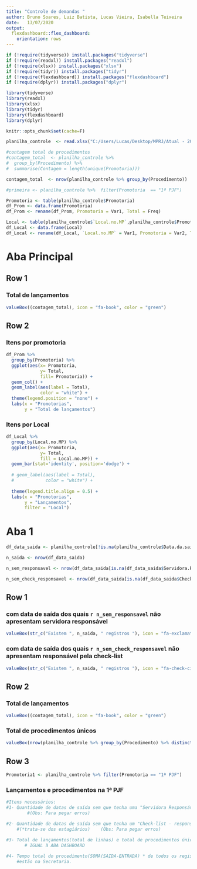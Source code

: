 ```yaml
---
title: "Controle de demandas "
author: Bruno Soares, Luiz Batista, Lucas Vieira, Isabella Teixeira
date:   13/07/2020
output: 
  flexdashboard::flex_dashboard:
    orientation: rows
---
```


```r
if (!require(tidyverse)) install.packages("tidyverse") 
if (!require(readxl)) install.packages("readxl") 
if (!require(xlsx)) install.packages("xlsx") 
if (!require(tidyr)) install.packages("tidyr") 
if (!require(flexdashboard)) install.packages("flexdashboard")
if (!require(dplyr)) install.packages("dplyr")

library(tidyverse)
library(readxl)
library(xlsx)
library(tidyr)
library(flexdashboard)
library(dplyr)

```


```r
knitr::opts_chunk$set(cache=F)

planilha_controle  <- read.xlsx("C:/Users/Lucas/Desktop/MPRJ/Atual - 2020 NOVO - EM 07-07-2020.xlsx", encoding="UTF-8", sheetName = "Assessoria")

#contagem total de procedimentos
#contagem_total  <- planilha_controle %>% 
#  group_by(Procedimento) %>% 
#  summarise(Contagem = length(unique(Promotoria)))

contagem_total  <- nrow(planilha_controle %>% group_by(Procedimento))

#primeira <- planilha_controle %>%  filter(Promotoria  == "1ª PJF")

Promotoria <- table(planilha_controle$Promotoria)
df_Prom <- data.frame(Promotoria)
df_Prom <- rename(df_Prom, Promotoria = Var1, Total = Freq)

Local <- table(planilha_controle$`Local.no.MP`,planilha_controle$Promotoria)
df_Local <- data.frame(Local)
df_Local <- rename(df_Local, `Local.no.MP` = Var1, Promotoria = Var2, Total = Freq)

```

# Aba Principal

## Row 1

### Total de lançamentos

<!-- ícones em: https://fontawesome.com/v4.7.0/icons/ -->

```r
valueBox((contagem_total), icon = "fa-book", color = "green")
```

## Row 2

### Itens por promotoria
```r
df_Prom %>%
  group_by(Promotoria) %>%
  ggplot(aes(x= Promotoria,
             y= Total,
             fill= Promotoria)) +
  geom_col() +
  geom_label(aes(label = Total),
             color = "white") +
  theme(legend.position = "none") +
  labs(x = "Promotorias",
       y = "Total de lançamentos")
```

### Itens por Local
```r
df_Local %>%
  group_by(Local.no.MP) %>%
  ggplot(aes(x= Promotoria, 
             y= Total,
             fill = Local.no.MP)) +
  geom_bar(stat='identity', position='dodge') +
 
  # geom_label(aes(label = Total),
  #            color = "white") +
  
  theme(legend.title.align = 0.5) +
  labs(x = "Promotorias",
       y = "Lançamentos",
       filter = "Local")
```


# Aba 1

```r
df_data_saida <- planilha_controle[!is.na(planilha_controle$Data.da.saída),]

n_saida <- nrow(df_data_saida)

n_sem_responsavel <- nrow(df_data_saida[is.na(df_data_saida$Servidora.Responsável),])

n_sem_check_responsavel <- nrow(df_data_saida[is.na(df_data_saida$Check.list...responsável),])

```

## Row 1

###  com data de saída dos quais `r n_sem_responsavel` não apresentam servidora responsável

<!-- ícones em: https://fontawesome.com/v4.7.0/icons/ -->

```r
valueBox(str_c("Existem ", n_saida, " registros "), icon = "fa-exclamation-circle", color = "teal")
```

###  com data de saída dos quais `r n_sem_check_responsavel` não apresentam responsável pela check-list

<!-- ícones em: https://fontawesome.com/v4.7.0/icons/ -->

```r
valueBox(str_c("Existem ", n_saida, " registros "), icon = "fa-check-circle", color = "olive")
```

## Row 2

### Total de lançamentos

```r
valueBox((contagem_total), icon = "fa-book", color = "green")
```

### Total de procedimentos únicos

```r
valueBox(nrow(planilha_controle %>% group_by(Procedimento) %>% distinct(Procedimento)), icon = "fa-inbox", color = "purple")
```

## Row 3

```r
Promotoria1 <- planilha_controle %>% filter(Promotoria == "1ª PJF")


```

### Lançamentos e procedimentos na 1ª PJF


```r
#Itens necessários:
#1- Quantidade de datas de saída sem que tenha uma "Servidora Responsável"
        #(Obs: Para pegar erros)    

#2- Quantidade de datas de saída sem que tenha um "Check-list - responsável"
    #(*trata-se dos estagiários)    (Obs: Para pegar erros)

#3- Total de lançamentos(total de linhas) e total de procedimentos únicos (total de números MPRJ únicos)
       # IGUAL à ABA DASHBOARD
        
#4- Tempo total do procedimento(SOMA(SAIDA-ENTRADA) * de todos os registros), de todos os procedimentos que 
    #estão na Secretaria.
```

